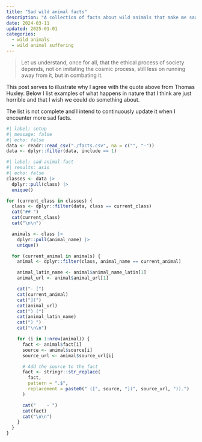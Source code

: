 ```yaml
---
title: "Sad wild animal facts"
description: "A collection of facts about wild animals that make me sad."
date: 2024-03-11
updated: 2025-01-01
categories:
  - wild animals
  - wild animal suffering
---
```


> Let us understand, once for all, that the ethical process of society depends, not on imitating the cosmic process, still less on running away from it, but in combating it.

This post serves to illustrate why I agree with the quote above from Thomas Huxley. Below I list examples of what happens in nature that I think are just horrible and that I wish we could do something about.

The list is not complete and I intend to continuously update it when I encounter more sad facts.

```r
#| label: setup
#| message: false
#| echo: false
data <- readr::read_csv("./facts.csv", na = c("", "-"))
data <- dplyr::filter(data, include == 1)
```

```r
#| label: sad-animal-fact
#| results: asis
#| echo: false
classes <- data |>
  dplyr::pull(class) |>
  unique()

for (current_class in classes) {
  class <- dplyr::filter(data, class == current_class)
  cat("## ")
  cat(current_class)
  cat("\n\n")

  animals <- class |>
    dplyr::pull(animal_name) |>
    unique()

  for (current_animal in animals) {
    animal <- dplyr::filter(class, animal_name == current_animal)

    animal_latin_name <- animal$animal_name_latin[1]
    animal_url <- animal$animal_url[1]

    cat("- [")
    cat(current_animal)
    cat("](")
    cat(animal_url)
    cat(") (")
    cat(animal_latin_name)
    cat(") ")
    cat("\n\n")

    for (i in 1:nrow(animal)) {
      fact <- animal$fact[i]
      source <- animal$source[i]
      source_url <- animal$source_url[i]

      # Add the source to the fact
      fact <- stringr::str_replace(
        fact,
        pattern = ".$",
        replacement = paste0(" ([", source, "](", source_url, ")).")
      )

      cat("    - ")
      cat(fact)
      cat("\n\n")
    }
  }
}
```
